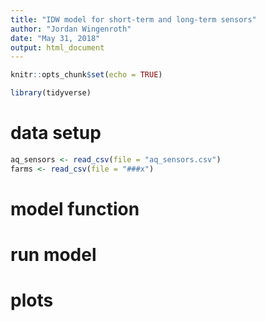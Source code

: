 ```yaml
---
title: "IDW model for short-term and long-term sensors"
author: "Jordan Wingenroth"
date: "May 31, 2018"
output: html_document
---
```


```r
knitr::opts_chunk$set(echo = TRUE)
```



```r

library(tidyverse)

```

# data setup

```r

aq_sensors <- read_csv(file = "aq_sensors.csv")
farms <- read_csv(file = "###x")

```

# model function

# run model

# plots